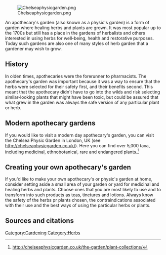 [[File:Chelseaphysicgarden.png|center]]

An apothecary's garden (also known as a physic's garden) is a form of garden where healing herbs and plants are grown. It was most popular up to the 1700s but still has a place in the gardens of herbalists and others interested in using herbs for well-being, health and restorative purposes. Today such gardens are also one of many styles of herb garden that a gardener may wish to grow.

== History ==

In olden times, apothecaries were the forerunner to pharmacists. The apothecary's garden was important because it was a way to ensure that the herbs were selected for their safety first, and their benefits second. This meant that the apothecary didn't have to go into the wilds and risk selecting similar-looking plants that might have been toxic, but could be assured that what grew in the garden was always the safe version of any particular plant or herb.

== Modern apothecary gardens ==

If you would like to visit a modern day apothecary's garden, you can visit the Chelsea Physic Garden in London, UK (see http://chelseaphysicgarden.co.uk/). Here you can find over 5,000 taxa, including medicinal, ethnobotanical, rare and endangered plants.<ref>http://chelseaphysicgarden.co.uk/the-garden/plant-collections/</ref>

== Creating your own apothecary's garden ==

If you'd like to make your own apothecary's or physic's garden at home, consider setting aside a small area of your garden or yard for medicinal and healing herbs and plants. Choose ones that you are most likely to use and to transform into such products as teas, tinctures and lotions. Always know the safety of the herbs pr plants chosen, the contraindications associated with their use and the best ways of using the particular herbs or plants.

== Sources and citations ==
{{reflist}}




[[Category:Gardening]]
[[Category:Herbs]]
